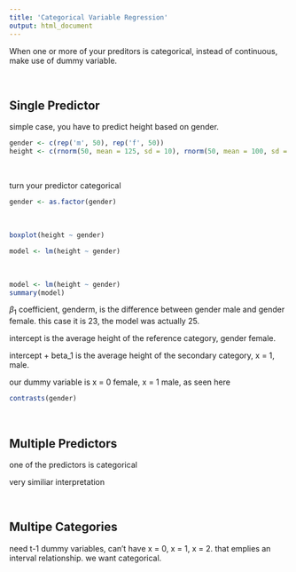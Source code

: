 ```yaml
---
title: 'Categorical Variable Regression'
output: html_document
---
```



When one or more of your preditors is categorical, instead of continuous, make use of dummy variable. 

<br> 

## Single Predictor

simple case, you have to predict height based on gender. 

```r
gender <- c(rep('m', 50), rep('f', 50))
height <- c(rnorm(50, mean = 125, sd = 10), rnorm(50, mean = 100, sd = 10))
```

<br>

turn your predictor categorical

```r
gender <- as.factor(gender)
```

<br> 

```r

boxplot(height ~ gender)

model <- lm(height ~ gender)

```

<br> 

```r
model <- lm(height ~ gender)
summary(model)
```

$\beta_1$ coefficient, genderm, is the difference between gender male and gender female. this case it is 23, the model was actually 25. 


intercept is the average height of the reference category, gender female. 

intercept + beta_1 is the average height of the secondary category, x = 1, male. 

our dummy variable is x = 0 female, x = 1 male, as seen here

```r
contrasts(gender)
```

<br> 

## Multiple Predictors

one of the predictors is categorical

very similiar interpretation

<br> 

## Multipe Categories 

need t-1 dummy variables, can't have x = 0, x = 1, x = 2. that emplies an interval relationship. we want categorical. 





